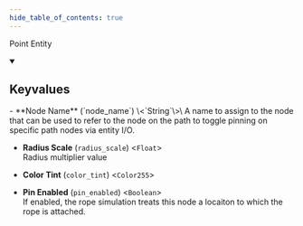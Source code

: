 ```yaml
---
hide_table_of_contents: true
---
```


Point Entity



<details open>
<summary><h2>Keyvalues</h2></summary>
- **Node Name** (`node_name`) \<`String`\>\
A name to assign to the node that can be used to refer to the node on the path to toggle pinning on specific path nodes via entity I/O.

- **Radius Scale** (`radius_scale`) \<`Float`\>\
Radius multiplier value

- **Color Tint** (`color_tint`) \<`Color255`\>

- **Pin Enabled** (`pin_enabled`) \<`Boolean`\>\
If enabled, the rope simulation treats this node a locaiton to which the rope is attached.


 </details>

